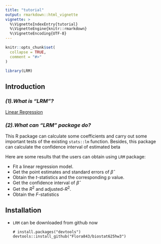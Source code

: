 ```yaml
---
title: "tutorial"
output: rmarkdown::html_vignette
vignette: >
  %\VignetteIndexEntry{tutorial}
  %\VignetteEngine{knitr::rmarkdown}
  %\VignetteEncoding{UTF-8}
---
```


```r
knitr::opts_chunk$set(
  collapse = TRUE,
  comment = "#>"
)
```

```r
library(LRM)
```

## Introduction

### *(1).What is "LRM"?*

[Linear Regression](https://www.ibm.com/topics/linear-regression) 

### *(2).What can "LRM" package do?*

This R package can calculate some coefficients and carry out some important tests of the existing `stats::lm` function. Besides, this package can calculate the confidence interval of estimated beta

Here are some results that the users can obtain using `LRM` package:

* Fit a linear regression model.
* Get the point estimates and standard errors of $\hat{\beta}$
* Obtain the $t$-statistics and the corresponding p value.
* Get the confidence interval of $\hat{\beta}$
* Get the $R^2$ and adjusted-$R^2$.
* Obtain the $F$-statistics

## Installation

* `LRM` can be downloaded from github now

  ```
  # install.packages("devtools")
  devtools::install_github("Flora843/biostat625hw3")
  ```


